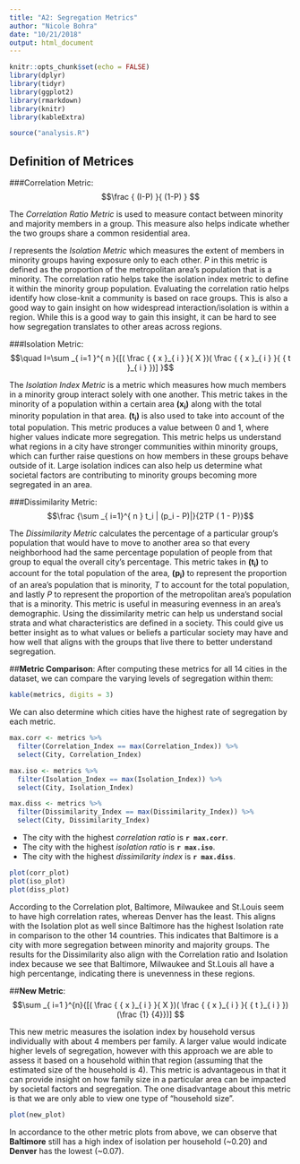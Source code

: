 ```yaml
---
title: "A2: Segregation Metrics"
author: "Nicole Bohra"
date: "10/21/2018"
output: html_document
---
```


```r
knitr::opts_chunk$set(echo = FALSE)
library(dplyr)
library(tidyr)
library(ggplot2)
library(rmarkdown)
library(knitr)
library(kableExtra)

source("analysis.R")
```

## **Definition of Metrices**

###Correlation Metric:
$$\frac { (I-P) }{ (1-P) } $$

The _Correlation Ratio Metric_ is used to measure contact between minority and majority members in a group. This measure also helps indicate whether the two groups share a common residential area.

$I$ represents the _Isolation Metric_ which measures the extent of members in minority groups having exposure only to each other. $P$ in this metric is defined as the proportion of the metropolitan area's population that is a minority. The correlation ratio helps take the isolation index metric to define it within the minority group population. Evaluating the correlation ratio helps identify how close-knit a community is based on race groups. This is also a good way to gain insight on how widespread interaction/isolation is within a region. While this is a good way to gain this insight, it can be hard to see how segregation translates to other areas across regions.


###Isolation Metric:
$$\quad I=\sum _{ i=1 }^{ n }{[( \frac
{ { x }_{ i } }{ X })( \frac { { x }_{ i } }{ { t }_{ i } })] }$$

The _Isolation Index Metric_ is a metric which measures how much members in a minority group interact solely with one another. This metric takes in the minority of a population within a certain area **(x<sub>i</sub>)** along with the total minority population in that area. **(t<sub>i</sub>)** is also used to take into account of the total population. This metric produces a value between 0 and 1, where higher values indicate more segregation. This metric helps us understand what regions in a city have stronger communities within minority groups, which can further raise questions on how members in these groups behave outside of it. Large isolation indices can also help us determine what societal factors are contributing to minority groups becoming more segregated in an area.

###Dissimilarity Metric:
$$\frac {\sum _{ i=1}^{ n } t_i | (p_i - P)|}{2TP ( 1 - P)}$$

The _Dissimilarity Metric_ calculates the percentage of a particular group's population that would have to move to another area so that every neighborhood had the same percentage population of people from that group to equal the overall city's percentage. This metric takes in **(t<sub>i</sub>)** to account for the total population of the area, **(p<sub>i</sub>)** to represent the proportion of an area's population that is minority, $T$ to account for the total population, and lastly $P$ to represent the proportion of the metropolitan area's population that is a minority. This metric is useful in measuring evenness in an area's demographic. Using the dissimilarity metric can help us understand social strata and what characteristics are defined in a society. This could give us better insight as to what values or beliefs a particular society may have and how well that aligns with the groups that live there to better understand segregation.

##**Metric Comparison**: 
After computing these metrics for all 14 cities in the dataset, we can compare the varying levels of segregation within them:

```r
kable(metrics, digits = 3)
```

We can also determine which cities have the highest rate of segregation by each metric. 
```r
max.corr <- metrics %>% 
  filter(Correlation_Index == max(Correlation_Index)) %>% 
  select(City, Correlation_Index)

max.iso <- metrics %>% 
  filter(Isolation_Index == max(Isolation_Index)) %>% 
  select(City, Isolation_Index)

max.diss <- metrics %>% 
  filter(Dissimilarity_Index == max(Dissimilarity_Index)) %>% 
  select(City, Dissimilarity_Index)
```
* The city with the highest _correlation ratio_ is **`r max.corr`**.
* The city with the highest _isolation ratio_ is **`r max.iso`**.
* The city with the highest _dissimilarity index_ is **`r max.diss`**. 

```r
plot(corr_plot)
plot(iso_plot)
plot(diss_plot)
```

According to the Correlation plot, Baltimore, Milwaukee and St.Louis seem to have high correlation rates, whereas Denver has the least. This aligns with the Isolation plot as well since Baltimore has the highest Isolation rate in comparison to the other 14 countries. This indicates that Baltimore is a city with more segregation between minority and majority groups. The results for the Dissimilarity also align with the Correlation ratio and Isolation index because we see that Baltimore, Milwaukee and St.Louis all have a high percentange, indicating there is unevenness in these regions.

##**New Metric**: 
$$\sum _{ i=1 }^{n}{[( \frac
{ { x }_{ i } }{ X })( \frac { { x }_{ i } }{ { t }_{ i } }) (\frac {1} {4}})] $$


This new metric measures the isolation index by household versus individually with about 4 members per family. A larger  value would indicate higher levels of segregation, however with this approach we are able to assess it based on a household within that region (assuming that the estimated size of the household is 4). This metric is advantageous in that it can provide insight on how family size in a particular area can be impacted by societal factors and segregation. The one disadvantage about this metric is that we are only able to view one type of "household size". 

```r
plot(new_plot)
```

In accordance to the other metric plots from above, we can observe that **Baltimore** still has a high index of isolation per household (~0.20) and **Denver** has the lowest (~0.07).